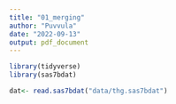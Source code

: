 ```yaml
---
title: "01_merging"
author: "Puvvula"
date: "2022-09-13"
output: pdf_document
---
```


```r
library(tidyverse)
library(sas7bdat)
```

```r
dat<- read.sas7bdat("data/thg.sas7bdat")

```

